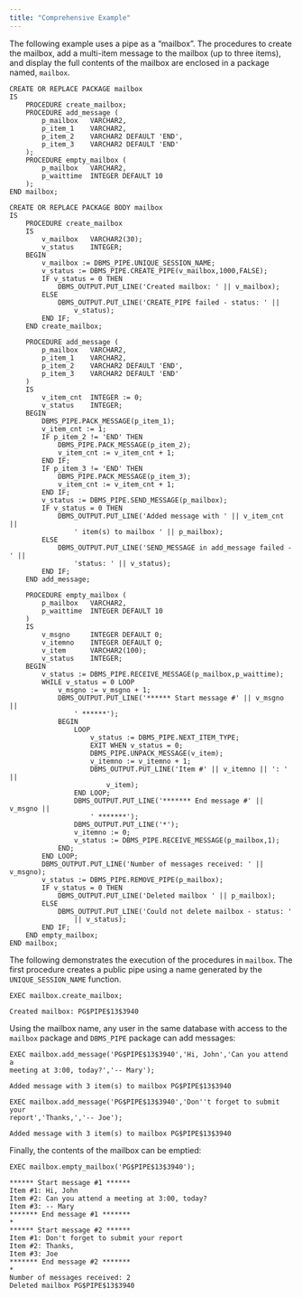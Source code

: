 ```yaml
---
title: "Comprehensive Example"
---
```




The following example uses a pipe as a “mailbox”. The procedures to create the mailbox, add a multi-item message to the mailbox (up to three items), and display the full contents of the mailbox are enclosed in a package named, `mailbox`.

    CREATE OR REPLACE PACKAGE mailbox
    IS
        PROCEDURE create_mailbox;
        PROCEDURE add_message (
            p_mailbox   VARCHAR2,
            p_item_1    VARCHAR2,
            p_item_2    VARCHAR2 DEFAULT 'END',
            p_item_3    VARCHAR2 DEFAULT 'END'
        );
        PROCEDURE empty_mailbox (
            p_mailbox   VARCHAR2,
            p_waittime  INTEGER DEFAULT 10
        );
    END mailbox;

    CREATE OR REPLACE PACKAGE BODY mailbox
    IS
        PROCEDURE create_mailbox
        IS
            v_mailbox   VARCHAR2(30);
            v_status    INTEGER;
        BEGIN
            v_mailbox := DBMS_PIPE.UNIQUE_SESSION_NAME;
            v_status := DBMS_PIPE.CREATE_PIPE(v_mailbox,1000,FALSE);
            IF v_status = 0 THEN
                DBMS_OUTPUT.PUT_LINE('Created mailbox: ' || v_mailbox);
            ELSE
                DBMS_OUTPUT.PUT_LINE('CREATE_PIPE failed - status: ' ||
                    v_status);
            END IF;
        END create_mailbox;

        PROCEDURE add_message (
            p_mailbox   VARCHAR2,
            p_item_1    VARCHAR2,
            p_item_2    VARCHAR2 DEFAULT 'END',
            p_item_3    VARCHAR2 DEFAULT 'END'
        )
        IS
            v_item_cnt  INTEGER := 0;
            v_status    INTEGER;
        BEGIN
            DBMS_PIPE.PACK_MESSAGE(p_item_1);
            v_item_cnt := 1;
            IF p_item_2 != 'END' THEN
                DBMS_PIPE.PACK_MESSAGE(p_item_2);
                v_item_cnt := v_item_cnt + 1;
            END IF;
            IF p_item_3 != 'END' THEN
                DBMS_PIPE.PACK_MESSAGE(p_item_3);
                v_item_cnt := v_item_cnt + 1;
            END IF;
            v_status := DBMS_PIPE.SEND_MESSAGE(p_mailbox);
            IF v_status = 0 THEN
                DBMS_OUTPUT.PUT_LINE('Added message with ' || v_item_cnt ||
                    ' item(s) to mailbox ' || p_mailbox);
            ELSE
                DBMS_OUTPUT.PUT_LINE('SEND_MESSAGE in add_message failed - ' ||
                    'status: ' || v_status);
            END IF;
        END add_message;

        PROCEDURE empty_mailbox (
            p_mailbox   VARCHAR2,
            p_waittime  INTEGER DEFAULT 10
        )
        IS
            v_msgno     INTEGER DEFAULT 0;
            v_itemno    INTEGER DEFAULT 0;
            v_item      VARCHAR2(100);
            v_status    INTEGER;
        BEGIN
            v_status := DBMS_PIPE.RECEIVE_MESSAGE(p_mailbox,p_waittime);
            WHILE v_status = 0 LOOP
                v_msgno := v_msgno + 1;
                DBMS_OUTPUT.PUT_LINE('****** Start message #' || v_msgno ||
                    ' ******');
                BEGIN
                    LOOP
                        v_status := DBMS_PIPE.NEXT_ITEM_TYPE;
                        EXIT WHEN v_status = 0;
                        DBMS_PIPE.UNPACK_MESSAGE(v_item);
                        v_itemno := v_itemno + 1;
                        DBMS_OUTPUT.PUT_LINE('Item #' || v_itemno || ': ' ||
                            v_item);
                    END LOOP;
                    DBMS_OUTPUT.PUT_LINE('******* End message #' || v_msgno ||
                        ' *******');
                    DBMS_OUTPUT.PUT_LINE('*');
                    v_itemno := 0;
                    v_status := DBMS_PIPE.RECEIVE_MESSAGE(p_mailbox,1);
                END;
            END LOOP;
            DBMS_OUTPUT.PUT_LINE('Number of messages received: ' || v_msgno);
            v_status := DBMS_PIPE.REMOVE_PIPE(p_mailbox);
            IF v_status = 0 THEN
                DBMS_OUTPUT.PUT_LINE('Deleted mailbox ' || p_mailbox);
            ELSE
                DBMS_OUTPUT.PUT_LINE('Could not delete mailbox - status: '
                    || v_status);
            END IF;
        END empty_mailbox;
    END mailbox;

The following demonstrates the execution of the procedures in `mailbox`. The first procedure creates a public pipe using a name generated by the `UNIQUE_SESSION_NAME` function.

    EXEC mailbox.create_mailbox;

    Created mailbox: PG$PIPE$13$3940

Using the mailbox name, any user in the same database with access to the `mailbox` package and `DBMS_PIPE` package can add messages:

    EXEC mailbox.add_message('PG$PIPE$13$3940','Hi, John','Can you attend a
    meeting at 3:00, today?','-- Mary');

    Added message with 3 item(s) to mailbox PG$PIPE$13$3940

    EXEC mailbox.add_message('PG$PIPE$13$3940','Don''t forget to submit your
    report','Thanks,','-- Joe');

    Added message with 3 item(s) to mailbox PG$PIPE$13$3940

Finally, the contents of the mailbox can be emptied:

    EXEC mailbox.empty_mailbox('PG$PIPE$13$3940');

    ****** Start message #1 ******
    Item #1: Hi, John
    Item #2: Can you attend a meeting at 3:00, today?
    Item #3: -- Mary
    ******* End message #1 *******
    *
    ****** Start message #2 ******
    Item #1: Don't forget to submit your report
    Item #2: Thanks,
    Item #3: Joe
    ******* End message #2 *******
    *
    Number of messages received: 2
    Deleted mailbox PG$PIPE$13$3940
